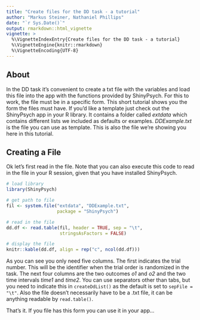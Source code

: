 ```yaml
---
title: "Create files for the DD task - a tutorial"
author: "Markus Steiner, Nathaniel Phillips"
date: "`r Sys.Date()`"
output: rmarkdown::html_vignette
vignette: >
  %\VignetteIndexEntry{Create files for the DD task - a tutorial}
  %\VignetteEngine{knitr::rmarkdown}
  %\VignetteEncoding{UTF-8}
---
```


## About

In the DD task it's convenient to create a txt file with the variables and load this file into the app with the functions provided by ShinyPsych. For this to work, the file must be in a specific form. This short tutorial shows you the form the files must have. If you'd like a template just check out the ShinyPsych app in your R library. It contains a folder called *extdata* which contains different lists we included as defaults or examples. *DDExample.txt* is the file you can use as template. This is also the file we're showing you here in this tutorial.

## Creating a File

Ok let's first read in the file. Note that you can also execute this code to read in the file in your R session, given that you have installed ShinyPsych.

```r
# load library
library(ShinyPsych)

# get path to file
fil <- system.file("extdata", "DDExample.txt",
                   package = "ShinyPsych")

# read in the file
dd.df <- read.table(fil, header = TRUE, sep = "\t",
                    stringsAsFactors = FALSE)

# display the file
knitr::kable(dd.df, align = rep("c", ncol(dd.df)))
```

As you can see you only need five columns. The first indicates the trial number. This will be the identifier when the trial order is randomized in the task. The next four columns are the two outcomes *o1* and *o2* and the two time intervals *time1* and *time2*. You can use separators other than tabs, but you need to indicate this in `createDdList()` as the default is set to `sepFile = "\t"`. Also the file doesn't necessarily have to be a .txt file, it can be anything readable by `read.table()`.

That's it. If you file has this form you can use it in your app...
